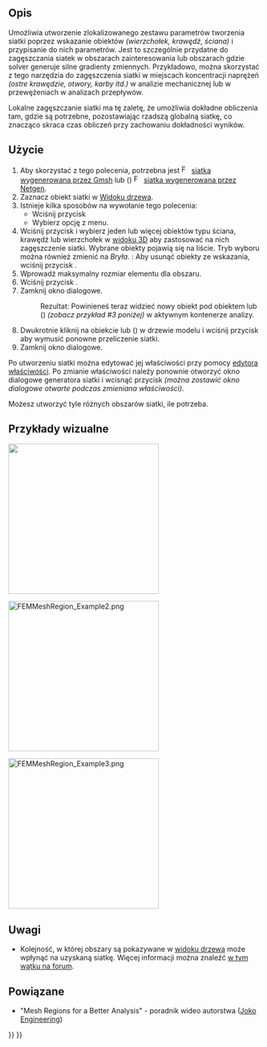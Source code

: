 <languages/>

{{Docnav
|[[FEM_MeshBoundaryLayer/pl|Warstwa przyścienna siatki MES]]
|[[FEM_MeshGroup/pl|Grupa siatki MES]]
|[[FEM_Workbench/pl|środowisko pracy MES]]
|IconL=FEM_MeshBoundaryLayer.svg
|IconR=FEM_MeshGroup.svg
|IconC=Workbench_FEM.svg
}}

{{GuiCommandContainer|
{{GuiCommand/pl
|Name=FEM MeshRegion
|Name/pl=MES: Zagęszczenie siatki MES
|MenuLocation=Siatka → Zagęszczenie siatki
|Workbenches=[[FEM_Workbench/pl|MES]]
|SeeAlso=[[FEM_tutorial/pl|Poradnik MES]]
}}
{{GuiCommandFemInfo/pl
|Solvers=Wszystkie
}}
}}

<span id="Description"></span>
==Opis==

Umożliwia utworzenie zlokalizowanego zestawu parametrów tworzenia siatki poprzez wskazanie obiektów ''(wierzchołek, krawędź, ściana)'' i przypisanie do nich parametrów. Jest to szczególnie przydatne do zagęszczania siatek w obszarach zainteresowania lub obszarach gdzie solver generuje silne gradienty zmiennych. Przykładowo, można skorzystać z tego narzędzia do zagęszczenia siatki w miejscach koncentracji naprężeń ''(ostre krawędzie, otwory, karby itd.)'' w analizie mechanicznej lub w przewężeniach w analizach przepływów.

Lokalne zagęszczanie siatki ma tę zaletę, że umożliwia dokładne obliczenia tam, gdzie są potrzebne, pozostawiając rzadszą globalną siatkę, co znacząco skraca czas obliczeń przy zachowaniu dokładności wyników.

<span id="Usage"></span>
==Użycie==

# Aby skorzystać z tego polecenia, potrzebna jest [[Image:FEM_MeshGmshFromShape.svg|16px]] [[FEM_MeshGmshFromShape/pl|siatka wygenerowana przez Gmsh]] lub ({{VersionPlus/pl|1.1}}) [[Image:FEM_MeshNetgenFromShape.svg|16px]] [[FEM_MeshNetgenFromShape/pl|siatka wygenerowana przez Netgen]]. 
# Zaznacz obiekt siatki w [[Tree_view/pl|Widoku drzewa]].
# Istnieje kilka sposobów na wywołanie tego polecenia:
#* Wciśnij przycisk {{Button|[[Image:FEM_MeshRegion.svg|16px]] [[FEM_MeshRegion/pl|Zagęszczenie siatki]]}} 
#* Wybierz opcję {{MenuCommand|Siatka → [[Image:FEM_MeshRegion.svg|32px]] Zagęszczenie siatki}} z menu.
# Wciśnij przycisk {{Button|Dodaj}} i wybierz jeden lub więcej obiektów typu ściana, krawędź lub wierzchołek w [[3D_view/pl|widoku 3D]] aby zastosować na nich zagęszczenie siatki. Wybrane obiekty pojawią się na liście. Tryb wyboru można również zmienić na ''Bryła''. {{Version/pl|1.1}}: Aby usunąć obiekty ze wskazania, wciśnij przycisk {{Button|Usuń}}.
# Wprowadź maksymalny rozmiar elementu dla obszaru.
# Wciśnij przycisk {{Button|OK}}.
# Zamknij okno dialogowe.
#: Rezultat: Powinieneś teraz widzieć nowy obiekt {{incode|FEMMeshRegion}} pod obiektem {{incode|FEMMeshGmsh}} lub ({{VersionPlus/pl|1.1}}) {{incode|FEMMeshNetgen}} ''(zobacz przykład #3 poniżej)'' w aktywnym kontenerze analizy.
# Dwukrotnie kliknij na obiekcie {{incode|FEMMeshGmsh}} lub ({{VersionPlus/pl|1.1}}) {{incode|FEMMeshNetgen}} w drzewie modelu i wciśnij przycisk {{Button|Zastosuj}} aby wymusić ponowne przeliczenie siatki.
# Zamknij okno dialogowe.

Po utworzeniu siatki można edytować jej właściwości przy pomocy [[Property_editor/pl|edytora właściwości]]. Po zmianie właściwości należy ponownie otworzyć okno dialogowe generatora siatki i wcisnąć przycisk {{Button|Zastosuj}} ''(można zostawić okno dialogowe otwarte podczas zmieniana właściwości)''.

Możesz utworzyć tyle różnych obszarów siatki, ile potrzeba.

<span id="Visual_examples"></span>
==Przykłady wizualne== 

[[File:FEMMeshRegion_Example1.png|300px|]]
{{Caption|Przykład 1: Początkowa rzadka siatka Gmsh.}}


[[File:FEMMeshRegion_Example2.png|300px]]
{{Caption|Przykład 2: Po zastosowaniu zagęszczenia siatki przy pomoc dwóch obszarów siatki, większy otwór jest zagęszczony do maksymalnego rozmiaru elementu 3 mm, zaś mniejszy do rozmiaru 1 mm.}}

[[File:FEMMeshRegion_Example3.png|300px]]
{{Caption|Przykład 3: Prosty przykład rezultatu w drzewie modelu.}}

<span id="Notes"></span>
==Uwagi==

* Kolejność, w której obszary są pokazywane w [[Tree view/pl|widoku drzewa]] może wpłynąć na uzyskaną siatkę. Więcej informacji można znaleźć [https://forum.freecad.org/viewtopic.php?f=18&t=41955 w tym wątku na forum].

<span id="Related"></span>
==Powiązane==

* "Mesh Regions for a Better Analysis" - poradnik wideo autorstwa ([https://www.youtube.com/watch?v=X5RVe2SDPvw Joko Engineering])


{{Docnav
|[[FEM_MeshBoundaryLayer/pl|Warstwa przyścienna siatki MES]]
|[[FEM_MeshGroup/pl|Grupa siatki MES]]
|[[FEM_Workbench/pl|środowisko pracy MES]]
|IconL=FEM_MeshBoundaryLayer.svg
|IconR=FEM_MeshGroup.svg
|IconC=Workbench_FEM.svg
}}

{{FEM Tools navi{{#translation:}}}}
{{Userdocnavi{{#translation:}}}}